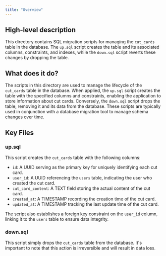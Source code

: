 ```yaml
---
title: "Overview"
---
```


## High-level description
This directory contains SQL migration scripts for managing the `cut_cards` table in the database. The `up.sql` script creates the table and its associated columns, constraints, and indexes, while the `down.sql` script reverts these changes by dropping the table.

## What does it do?
The scripts in this directory are used to manage the lifecycle of the `cut_cards` table in the database. When applied, the `up.sql` script creates the table with the specified columns and constraints, enabling the application to store information about cut cards. Conversely, the `down.sql` script drops the table, removing it and its data from the database. These scripts are typically used in conjunction with a database migration tool to manage schema changes over time.

## Key Files
### up.sql
This script creates the `cut_cards` table with the following columns:

- `id`: A UUID serving as the primary key for uniquely identifying each cut card.
- `user_id`: A UUID referencing the `users` table, indicating the user who created the cut card.
- `cut_card_content`: A TEXT field storing the actual content of the cut card.
- `created_at`: A TIMESTAMP recording the creation time of the cut card.
- `updated_at`: A TIMESTAMP tracking the last update time of the cut card.

The script also establishes a foreign key constraint on the `user_id` column, linking it to the `users` table to ensure data integrity.

### down.sql
This script simply drops the `cut_cards` table from the database. It's important to note that this action is irreversible and will result in data loss. 
